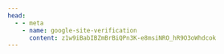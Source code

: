 ---
head:
  - - meta
    - name: google-site-verification
      content: z1w9iBabIBZmBrBiQPn3K-e8msiNRO_hR9O3oWhdcok
---
